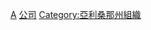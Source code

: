 {{Commons category|Companies based in Arizona}}

[[Category:美國各州公司|A]]
[[Category:亞利桑那州經濟|公司]]
[[Category:亞利桑那州組織|Category:亞利桑那州組織]]